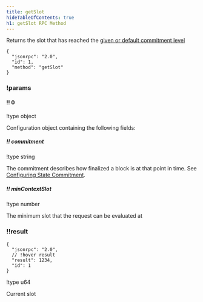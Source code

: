```yaml
---
title: getSlot
hideTableOfContents: true
h1: getSlot RPC Method
---
```


Returns the slot that has reached the
[given or default commitment level](/docs/rpc/#configuring-state-commitment)

<APIMethod>

```jsonc !!request with-client
{
  "jsonrpc": "2.0",
  "id": 1,
  "method": "getSlot"
}
```

### !params

#### !! 0

!type object

Configuration object containing the following fields:

##### !! commitment

!type string

The commitment describes how finalized a block is at that point in time. See
[Configuring State Commitment](/docs/rpc#configuring-state-commitment).

##### !! minContextSlot

!type number

The minimum slot that the request can be evaluated at

### !!result

```jsonc !response
{
  "jsonrpc": "2.0",
  // !hover result
  "result": 1234,
  "id": 1
}
```

!type u64

Current slot

</APIMethod>
